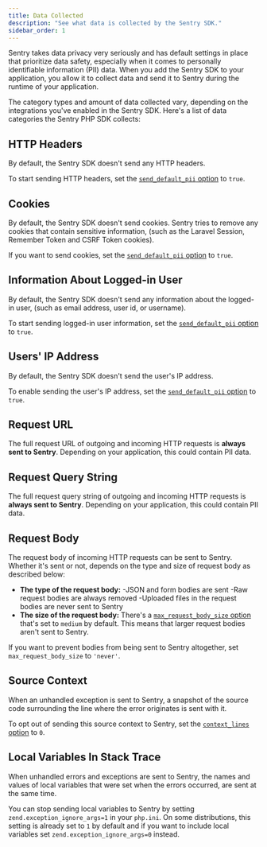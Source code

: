 ```yaml
---
title: Data Collected
description: "See what data is collected by the Sentry SDK."
sidebar_order: 1
---
```


Sentry takes data privacy very seriously and has default settings in place that prioritize data safety, especially when it comes to personally identifiable information (PII) data. When you add the Sentry SDK to your application, you allow it to collect data and send it to Sentry during the runtime of your application.

The category types and amount of data collected vary, depending on the integrations you've enabled in the Sentry SDK. Here's a list of data categories the Sentry PHP SDK collects:

## HTTP Headers

By default, the Sentry SDK doesn't send any HTTP headers.

To start sending HTTP headers, set the [`send_default_pii` option](../configuration/options/#send-default-pii) to `true`.

## Cookies

By default, the Sentry SDK doesn't send cookies. Sentry tries to remove any cookies that contain sensitive information, (such as the Laravel Session, Remember Token and CSRF Token cookies).

If you want to send cookies, set the [`send_default_pii` option](../configuration/options/#send-default-pii) to `true`.

## Information About Logged-in User

By default, the Sentry SDK doesn't send any information about the logged-in user, (such as email address, user id, or username).

To start sending logged-in user information, set the [`send_default_pii` option](../configuration/options/#send-default-pii) to `true`.

## Users' IP Address

By default, the Sentry SDK doesn't send the user's IP address.

To enable sending the user's IP address, set the [`send_default_pii` option](../configuration/options/#send-default-pii) to `true`.

## Request URL

The full request URL of outgoing and incoming HTTP requests is **always sent to Sentry**. Depending on your application, this could contain PII data.

## Request Query String

The full request query string of outgoing and incoming HTTP requests is **always sent to Sentry**. Depending on your application, this could contain PII data.

## Request Body

The request body of incoming HTTP requests can be sent to Sentry. Whether it's sent or not, depends on the type and size of request body as described below:

- **The type of the request body:**
  -JSON and form bodies are sent
  -Raw request bodies are always removed
  -Uploaded files in the request bodies are never sent to Sentry
- **The size of the request body:** There's a [`max_request_body_size` option](../configuration/options/#max-request-body-size) that's set to `medium` by default. This means that larger request bodies aren't sent to Sentry.

If you want to prevent bodies from being sent to Sentry altogether, set `max_request_body_size` to `'never'`.

## Source Context

When an unhandled exception is sent to Sentry, a snapshot of the source code surrounding the line where the error originates is sent with it.

To opt out of sending this source context to Sentry, set the [`context_lines` option](../configuration/options/#context-lines) to `0`.

## Local Variables In Stack Trace

When unhandled errors and exceptions are sent to Sentry, the names and values of local variables that were set when the errors occurred, are sent at the same time.

You can stop sending local variables to Sentry by setting `zend.exception_ignore_args=1` in your `php.ini`. On some distributions, this setting is already set to `1` by default and if you want to include local variables set `zend.exception_ignore_args=0` instead.
